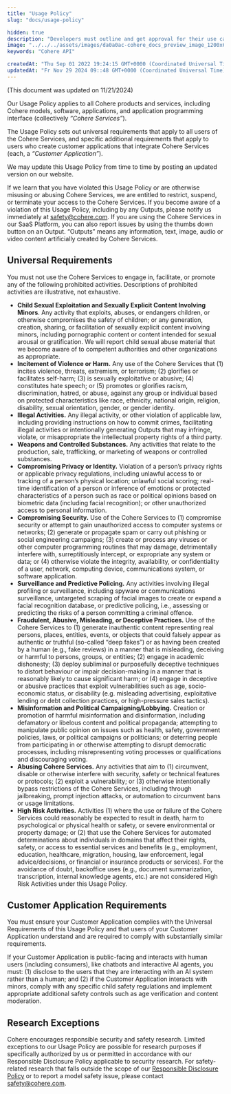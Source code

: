 ```yaml
---
title: "Usage Policy"
slug: "docs/usage-policy"

hidden: true
description: "Developers must outline and get approval for their use case to access the Cohere API, understanding the models and limitations. They should refer to model cards for detailed information and document potential harms of their application. Certain use cases, such as violence, hate speech, fraud, and privacy violations, are strictly prohibited."
image: "../../../assets/images/da0a0ac-cohere_docs_preview_image_1200x630_copy.jpg"  
keywords: "Cohere API"

createdAt: "Thu Sep 01 2022 19:24:15 GMT+0000 (Coordinated Universal Time)"
updatedAt: "Fr Nov 29 2024 09::48 GMT+0000 (Coordinated Universal Time)"
---
```

(This document was updated on 11/21/2024)

Our Usage Policy applies to all Cohere products and services, including Cohere models, software, applications, and application programming interface (collectively *“Cohere Services”*). 

The Usage Policy sets out universal requirements that apply to all users of the Cohere Services, and specific additional requirements that apply to users who create customer applications that integrate Cohere Services (each, a *“Customer Application”*). 

We may update this Usage Policy from time to time by posting an updated version on our website.  

If we learn that you have violated this Usage Policy or are otherwise misusing or abusing Cohere Services, we are entitled to restrict, suspend, or terminate your access to the Cohere Services. If you become aware of a violation of this Usage Policy, including by any Outputs, please notify us immediately at safety@cohere.com. If you are using the Cohere Services in our SaaS Platform, you can also report issues by using the thumbs down button on an Output.  “Outputs” means any information, text, image, audio or video content artificially created by Cohere Services.

## Universal Requirements

You must not use the Cohere Services to engage in, facilitate, or promote any of the following prohibited activities. Descriptions of prohibited activities are illustrative, not exhaustive.  

- **Child Sexual Exploitation and Sexually Explicit Content Involving Minors**. Any activity that exploits, abuses, or endangers children, or otherwise compromises the safety of children; or any generation, creation, sharing, or facilitation of sexually explicit content involving minors, including pornographic content or content intended for sexual arousal or gratification. We will report child sexual abuse material that we become aware of to competent authorities and other organizations as appropriate.
- **Incitement of Violence or Harm.** Any use of the Cohere Services that (1) incites violence, threats, extremism, or terrorism; (2) glorifies or facilitates self-harm; (3) is sexually exploitative or abusive; (4) constitutes hate speech; or (5) promotes or glorifies racism, discrimination, hatred, or abuse, against any group or individual based on protected characteristics like race, ethnicity, national origin, religion, disability, sexual orientation, gender, or gender identity.
- **Illegal Activities.** Any illegal activity, or other violation of applicable law, including providing instructions on how to commit crimes, facilitating illegal activities or intentionally generating Outputs that may infringe, violate, or misappropriate the intellectual property rights of a third party.
- **Weapons and Controlled Substances.** Any activities that relate to the production, sale, trafficking, or marketing of weapons or controlled substances.
- **Compromising Privacy or Identity.** Violation of a person’s privacy rights or applicable privacy regulations, including unlawful access to or tracking of a person’s physical location; unlawful social scoring; real-time identification of a person or inference of emotions or protected characteristics of a person such as race or political opinions based on biometric data (including facial recognition);  or other unauthorized access to personal information.
- **Compromising Security.** Use of the Cohere Services to (1) compromise security or attempt to gain unauthorized access to computer systems or networks; (2) generate or propagate spam or carry out phishing or social engineering campaigns; (3) create or process any viruses or other computer programming routines that may damage, detrimentally interfere with, surreptitiously intercept, or expropriate any system or data; or (4) otherwise violate the integrity, availability, or confidentiality of a user, network, computing device, communications system, or software application. 
- **Surveillance and Predictive Policing.** Any activities involving illegal profiling or surveillance, including spyware or communications surveillance, untargeted scraping of facial images to create or expand a facial recognition database, or predictive policing, i.e., assessing or predicting the risks of a person committing a criminal offence.
- **Fraudulent, Abusive, Misleading, or Deceptive Practices.** Use of the Cohere Services to (1) generate inauthentic content representing real persons, places, entities, events, or objects that could falsely appear as authentic or truthful (so-called “deep fakes”) or as having been created by a human (e.g., fake reviews) in a manner that is misleading, deceiving or harmful to persons, groups, or entities; (2) engage in academic dishonesty; (3) deploy subliminal or purposefully deceptive techniques to distort behaviour or impair decision-making in a manner that is reasonably likely to cause significant harm; or (4) engage in deceptive or abusive practices that exploit vulnerabilities such as age, socio-economic status, or disability (e.g. misleading advertising, exploitative lending or debt collection practices, or high-pressure sales tactics).
- **Misinformation and Political Campaigning/Lobbying.** Creation or promotion of harmful misinformation and disinformation, including defamatory or libelous content and political propaganda; attempting to manipulate public opinion on issues such as health, safety, government policies, laws, or political campaigns or politicians; or deterring people from participating in or otherwise attempting to disrupt democratic processes, including misrepresenting voting processes or qualifications and discouraging voting. 
- **Abusing Cohere Services.** Any activities that aim to (1) circumvent, disable or otherwise interfere with security, safety or technical features or protocols; (2) exploit a vulnerability; or (3) otherwise intentionally bypass restrictions of the Cohere Services, including through jailbreaking, prompt injection attacks, or automation to circumvent bans or usage limitations.
- **High Risk Activities.** Activities (1) where the use or failure of the Cohere Services could reasonably be expected to result in death, harm to psychological or physical health or safety, or severe environmental or property damage; or (2) that use the Cohere Services for automated determinations about individuals in domains that affect their rights, safety, or access to essential services and benefits (e.g., employment, education, healthcare, migration, housing, law enforcement, legal advice/decisions, or financial or insurance products or services). For the avoidance of doubt, backoffice uses (e.g., document summarization, transcription, internal knowledge agents, etc.) are not considered High Risk Activities under this Usage Policy.

## Customer Application Requirements

You must ensure your Customer Application complies with the Universal Requirements of this Usage Policy and that users of your Customer Application understand and are required to comply with substantially similar requirements.

If your Customer Application is public-facing and interacts with human users (including consumers), like chatbots and interactive AI agents, you must: (1) disclose to the users that they are interacting with an AI system rather than a human; and (2) if the Customer Application interacts with minors, comply with any specific child safety regulations and implement appropriate additional safety controls such as age verification and content moderation.

## Research Exceptions 
Cohere encourages responsible security and safety research. Limited exceptions to our Usage Policy are possible for research purposes if specifically authorized by us or permitted in accordance with our Responsible Disclosure Policy applicable to security research. For safety-related research that falls outside the scope of our [Responsible Disclosure Policy](https://trustcenter.cohere.com/) or to report a model safety issue, please contact safety@cohere.com.  
